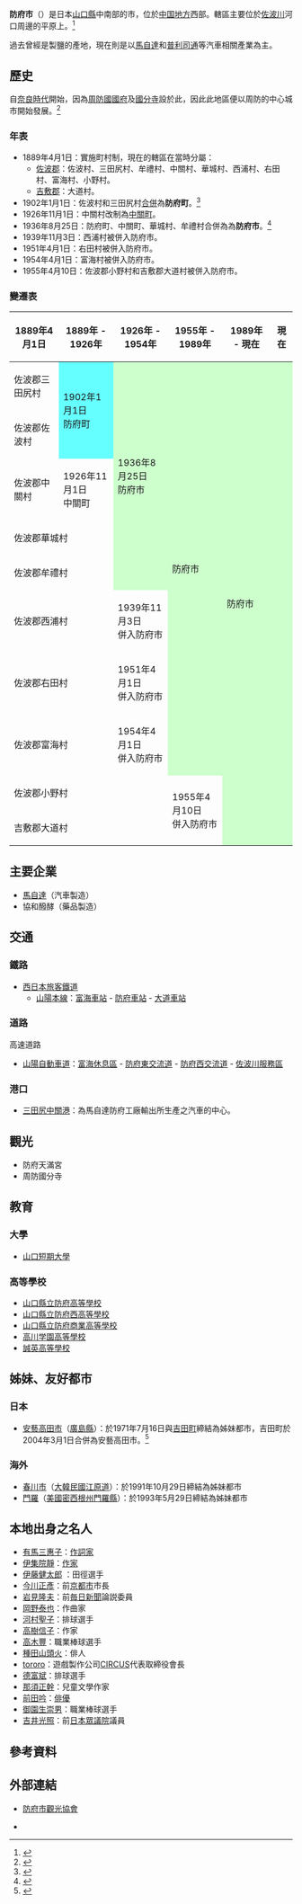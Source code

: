 {{日本都市
| 自治體名=防府市
| 圖像=[[File:Hofu_Tenmangu_&_Japanese_apricot.JPG|240px]]
| 圖像說明=[[防府天滿宮|防府天滿宮]]（松崎神社）{{Infobox mapframe|frame-width=240|zoom=9}}
| 市章=[[File:Flag_of_Hofu,_Yamaguchi.svg|100px]]
| 日文原名=防府市
| 平假名=ほうふし
| 羅馬字拼音=Hōfu-shi
| 都道府縣=山口縣
| 支廳=
| 編號=35206-3
| 面積=188.59
| 邊界未定=
| 人口=119,540
| 統計時間=2010年6月30日
| 自治體=[[山口市|山口市]]、[[周南市|周南市]]
| 花=[[一串紅|一串紅]]
| 樹=[[珊瑚樹|珊瑚樹]]
| 鳥=
| 其他象徵物=市花木
| 其他象徵=[[梅|梅]]
| 市長=松浦正人
| 卸任日期=2018年6月20日
| 議員數=27
| 郵遞區號=747-8501
| 所在地=防府市寿町7番1号<br>[[File:Hofu_City_Hall_2021-08_ac_(2).jpg|170px]]
| 電話號碼=0835-23-2111
| 外部連結=http://www.city.hofu.yamaguchi.jp/
| 經度=
| 緯度=
| 地圖=[[File:Hofu_in_Yamaguchi_Prefecture.png|250px]]
| 註記=人口：[http://www.city.hofu.yamaguchi.jp/2010shimin/jinkotokei/jinkotokei.htm 防府市官方網頁]
}}
'''防府市'''（{{jpn|j=防府市|hg=ほうふし|rm=Hōfu shi|f=y}}）是日本[[山口縣|山口縣]]中南部的市，位於[[中国地方|中国地方]]西部。轄區主要位於[[佐波川|佐波川]]河口周邊的平原上。<ref>{{cite web| language =ja| publisher =防府市政府| title =防府市の位置・地勢・気象| url =http://www.city.hofu.yamaguchi.jp/1510soumuka/profile/ichi.html| author =| date =| accessdate =2010-08-06| deadurl =yes| archiveurl =https://web.archive.org/web/20100528153256/http://www.city.hofu.yamaguchi.jp/1510soumuka/profile/ichi.html| archivedate =2010-05-28}}</ref>

過去曾經是製鹽的產地，現在則是以[[馬自達|馬自達]]和[[普利司通|普利司通]]等汽車相關產業為主。

==歷史==
自[[奈良時代|奈良時代]]開始，因為[[周防國|周防國]][[國府_(日本歷史)|國府]]及[[國分寺|國分寺]]設於此，因此此地區便以周防的中心城市開始發展。<ref>{{cite web| language =ja| publisher =防府市政府| title =市の概要| url =http://www.city.hofu.yamaguchi.jp/1510soumuka/02kurashi/700.html| author =| date =| accessdate =2010-08-06| deadurl =yes| archiveurl =https://web.archive.org/web/20100529052827/http://www.city.hofu.yamaguchi.jp/1510soumuka/02kurashi/700.html| archivedate =2010-05-29}}</ref>

===年表===
* 1889年4月1日：實施町村制，現在的轄區在當時分屬：
** [[佐波郡_(山口縣)|佐波郡]]：佐波村、三田尻村、牟禮村、中關村、華城村、西浦村、右田村、富海村、小野村。
** [[吉敷郡|吉敷郡]]：大道村。
* 1902年1月1日：佐波村和三田尻村[[市町村合併|合併]]為'''防府町'''。<ref>{{cite web| language =ja| publisher =防府市政府| title =防府市の歴史| url =http://www.city.hofu.yamaguchi.jp/1517suishin/rekisi/1868-1910new.html| author =| date =　| accessdate =2010-08-06| deadurl =yes| archiveurl =https://web.archive.org/web/20100620070330/http://www.city.hofu.yamaguchi.jp/1517suishin/rekisi/1868-1910new.html| archivedate =2010-06-20}}</ref>
* 1926年11月1日：中關村改制為[[中關町|中關町]]。
* 1936年8月25日：防府町、中關町、華城村、牟禮村合併為為'''防府市'''。<ref>{{cite web| language =ja| publisher =防府市政府| title =防府市の歴史| url =http://www.city.hofu.yamaguchi.jp/1517suishin/rekisi/1936-1945new.html| author =| date =| accessdate =2010-08-06| deadurl =yes| archiveurl =https://web.archive.org/web/20100522011215/http://www.city.hofu.yamaguchi.jp/1517suishin/rekisi/1936-1945new.html| archivedate =2010-05-22}}</ref>
* 1939年11月3日：西浦村被併入防府市。
* 1951年4月1日：右田村被併入防府市。
* 1954年4月1日：富海村被併入防府市。
* 1955年4月10日：佐波郡小野村和吉敷郡大道村被併入防府市。

===變遷表===
{| class="wikitable" style="font-size:x-small"
! 1889年4月1日
! 1889年 - 1926年
! 1926年 - 1954年
! 1955年 - 1989年
! 1989年 - 現在
! 現在
|-
| 佐波郡三田尻村
| rowspan=2 style="background-color:#6ff;" | 1902年1月1日<br />防府町
| rowspan=5 style="background-color:#cfc;" | 1936年8月25日<br />防府市
| rowspan=8 style="background-color:#cfc;" | 防府市
| rowspan=10 colspan=2 style="background-color:#cfc;" | 防府市
|-
| 佐波郡佐波村
|-
| 佐波郡中關村
| 1926年11月1日<br />中關町
|-
| colspan=2 | 佐波郡華城村
|-
| colspan=2 | 佐波郡牟禮村
|-
| colspan=2 | 佐波郡西浦村
| 1939年11月3日<br />併入防府市
|-
| colspan=2 | 佐波郡右田村
| 1951年4月1日<br />併入防府市
|-
| colspan=2 | 佐波郡富海村
| 1954年4月1日<br />併入防府市
|-
| colspan=3 | 佐波郡小野村
| rowspan=2 | 1955年4月10日<br />併入防府市
|-
| colspan=3 | 吉敷郡大道村
|}

==主要企業==
* [[馬自達|馬自達]]（汽車製造）
* 協和醱酵（藥品製造）

==交通==
===鐵路===
* [[西日本旅客鐵道|西日本旅客鐵道]]
** [[山陽本線|山陽本線]]：[[富海車站|富海車站]] - [[防府車站|防府車站]] - [[大道車站|大道車站]]

===道路===
; 高速道路
* [[山陽自動車道|山陽自動車道]]：[[富海休息區|富海休息區]] - [[防府東交流道|防府東交流道]] - [[防府西交流道|防府西交流道]] - [[佐波川服務區|佐波川服務區]]

===港口===
* [[三田尻中關港|三田尻中關港]]：為馬自達防府工廠輸出所生產之汽車的中心。

==觀光==
* 防府天滿宮
* 周防國分寺

==教育==
===大學===
* [[山口短期大學|山口短期大學]]

===高等學校===
* [[山口縣立防府高等學校|山口縣立防府高等學校]]
* [[山口縣立防府西高等學校|山口縣立防府西高等學校]]
* [[山口縣立防府商業高等學校|山口縣立防府商業高等學校]]
* [[高川学園高等學校|高川学園高等學校]]
* [[誠英高等學校|誠英高等學校]]

==姊妹、友好都市==
===日本===
* [[安藝高田市|安藝高田市]]（[[廣島縣|廣島縣]]）：於1971年7月16日與[[吉田町|吉田町]]締結為姊妹都市，吉田町於2004年3月1日合併為安藝高田市。<ref>{{cite web| language =ja| publisher =防府市政府| title =防府の姉妹都市| url =http://www.city.hofu.yamaguchi.jp/1517suishin/simaitosi/index.html| author =| date =| accessdate =2010-08-09| deadurl =yes| archiveurl =https://web.archive.org/web/20101221084617/http://www.city.hofu.yamaguchi.jp/1517suishin/simaitosi/index.html| archivedate =2010-12-21}}</ref>

===海外===
* [[春川市|春川市]]（[[大韓民國|大韓民國]][[江原道_(韓國)|江原道]]）：於1991年10月29日締結為姊妹都市
* [[門羅_(密西根州)|門羅]]（[[美國|美國]][[密西根州|密西根州]][[門羅縣_(密歇根州)|門羅縣]]）：於1993年5月29日締結為姊妹都市

== 本地出身之名人 ==
* [[有馬三惠子|有馬三惠子]]：[[作詞家|作詞家]]
* [[伊集院靜|伊集院靜]]：[[作家|作家]]
* [[伊藤健太郎|伊藤健太郎]] ：田徑選手
* [[今川正彥|今川正彥]]：前[[京都市|京都市]]市長
* [[岩見隆夫|岩見隆夫]]：前[[毎日新聞|毎日新聞]]論説委員
* [[岡野泰也|岡野泰也]]：作曲家
* [[河村聖子|河村聖子]]：排球選手
* [[高樹信子|高樹信子]]：作家
* [[高木豐|高木豐]]：職業棒球選手
* [[種田山頭火|種田山頭火]]：俳人
* [[tororo|tororo]]：遊戲製作公司[[CIRCUS_(公司)|CIRCUS]]代表取締役會長
* [[德富斌|德富斌]]：排球選手
* [[那須正幹|那須正幹]]：兒童文學作家
* [[前田吟|前田吟]]：[[俳優|俳優]]
* [[御園生崇男|御園生崇男]]：職業棒球選手
* [[吉井光照|吉井光照]]：前[[日本眾議院|日本眾議院]]議員

== 參考資料 ==
{{Reflist}}

==外部連結==
{{Commons category|Hofu, Yamaguchi}}
*{{Ja}} [https://web.archive.org/web/20070822175208/http://www.kanko-hofu.gr.jp/ 防府市觀光協會]
* {{osmrelation-inline|4083682}}
{{山口縣}}{{Authority control}}